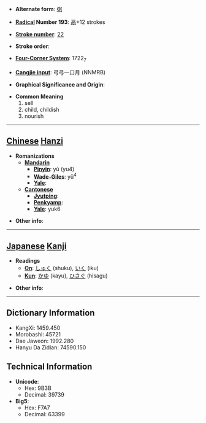 * '''Alternate form''': [[粥]]

* '''[[Wiktionary:Chinese radical index| Radical]] Number 193''': [[Wiktionary:Chinese radical index 鬲|鬲]]+12 strokes

* '''[[Wiktionary:Chinese total strokes index|Stroke number]]''': [[Wiktionary:Chinese total strokes index 22|22]]

* '''Stroke order''': 

* '''[[Wiktionary:Chinese four corner index|Four-Corner System]]''': 1722<sub>7</sub>

* '''[[Wiktionary:Chinese Cangjie index|Cangjie input]]''': 弓弓一口月 (NNMRB)

* '''Graphical Significance and Origin''': 

* '''Common Meaning'''
*#sell
*# child, childish
*# nourish


----

== [[Chinese]] [[Hanzi]] ==

* '''Romanizations'''
** '''[[Mandarin]]'''
*** '''[[Pinyin]]''': yù (yu4)
*** '''[[Wade-Giles]]''': yü<sup>4</sup>
*** '''[[Yale]]''': 
** '''[[Cantonese]]'''
*** '''[[Jyutping]]''':
*** '''[[Penkyamp]]''': 
*** '''[[Yale]]''': yuk6

* '''Other info''': 

----

== [[Japanese]] [[Kanji]] ==

* '''Readings'''
** '''[[On]]''': [[しゅく]] (shuku), [[いく]] (iku)
** '''[[Kun]]''': [[かゆ]] (kayu), [[ひさぐ]] (hisagu)

* '''Other info''':  

----

== Dictionary Information ==

* KangXi: 1459.450
* Morobashi: 45721
* Dae Jaweon: 1992.280
* Hanyu Da Zidian: 74590.150

== Technical Information ==

* '''Unicode''':
** Hex: 9B3B
** Decimal: 39739
* '''Big5''':
** Hex: F7A7
** Decimal: 63399
